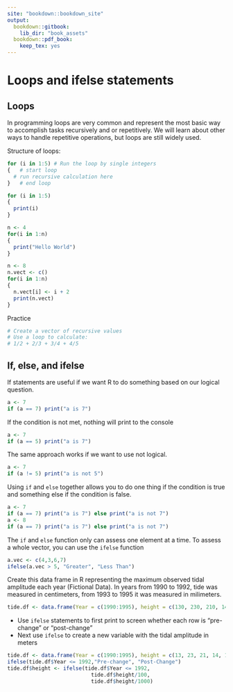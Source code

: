---
site: "bookdown::bookdown_site"
output:
  bookdown::gitbook:
    lib_dir: "book_assets"
  bookdown::pdf_book:
    keep_tex: yes
---

# Loops and ifelse statements

## Loops
In programming loops are very common and represent the most basic way to accomplish tasks recursively and or repetitively. We will learn about other ways to handle repetitive operations, but loops are still widely used.

Structure of loops:
```{r, eval = F}
for (i in 1:5) # Run the loop by single integers
{   # start loop
  # run recursive calculation here
}   # end loop
```

```{r, eval = F}
for (i in 1:5) 
{
  print(i)
}
```

```{r, eval = F}
n <- 4
for(i in 1:n) 
{
  print("Hello World")
}
```

```{r, eval = F}
n <- 8
n.vect <- c()
for(i in 1:n) 
{
  n.vect[i] <- i + 2
  print(n.vect)
}
```

Practice
```{r, eval = F}
# Create a vector of recursive values
# Use a loop to calculate:
# 1/2 + 2/3 + 3/4 + 4/5
```

## If, else, and ifelse 
If statements are useful if we want R to do something based on our logical question.
```{r, eval = F}
a <- 7
if (a == 7) print("a is 7")
```

If the condition is not met, nothing will print to the console
```{r, eval = F}
a <- 7
if (a == 5) print("a is 7")
```

The same approach works if we want to use not logical.
```{r, eval = F}
a <- 7
if (a != 5) print("a is not 5")
```

Using `if` and `else` together allows you to do one thing if the condition is true and something else if the condition is false. 
```{r, eval = F}
a <- 7
if (a == 7) print("a is 7") else print("a is not 7")
a <- 8
if (a == 7) print("a is 7") else print("a is not 7")

```

The `if` and `else` function only can assess one element at a time. To assess a whole vector, you can use the `ifelse` function
```{r, eval = F}
a.vec <- c(4,3,6,7)
ifelse(a.vec > 5, "Greater", "Less Than")
```

Create this data frame in R representing the maximum observed tidal amplitude each year (Fictional Data). In years from 1990 to 1992, tide  was measured in centimeters, from 1993 to 1995 it was measured in milimeters. 
```{r, eval = F}
tide.df <- data.frame(Year = c(1990:1995), height = c(130, 230, 210, 1450, 1870, 2200 ))
```
+ Use `ifelse` statements to first print to screen whether each row is "pre-change" or "post-change"
+ Next use `ifelse` to create a new variable with the tidal amplitude in meters

```{r, eval = F}
tide.df <- data.frame(Year = c(1990:1995), height = c(13, 23, 21, 14, 18, 22))
ifelse(tide.df$Year <= 1992,"Pre-change", "Post-Change")
tide.df$height <- ifelse(tide.df$Year <= 1992, 
                           tide.df$height/100, 
                           tide.df$height/1000)
```